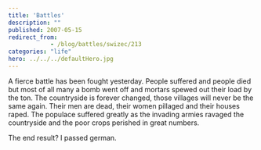 ```yaml
---
title: 'Battles'
description: ""
published: 2007-05-15
redirect_from: 
            - /blog/battles/swizec/213
categories: "life"
hero: ../../../defaultHero.jpg
---
```

A fierce battle has been fought yesterday. People suffered and people died but most of all many a bomb went off and mortars spewed out their load by the ton. The countryside is forever changed, those villages will never be the same again. Their men are dead, their women pillaged and their houses raped. The populace suffered greatly as the invading armies ravaged the countryside and the poor crops perished in great numbers.

The end result? I passed german.
